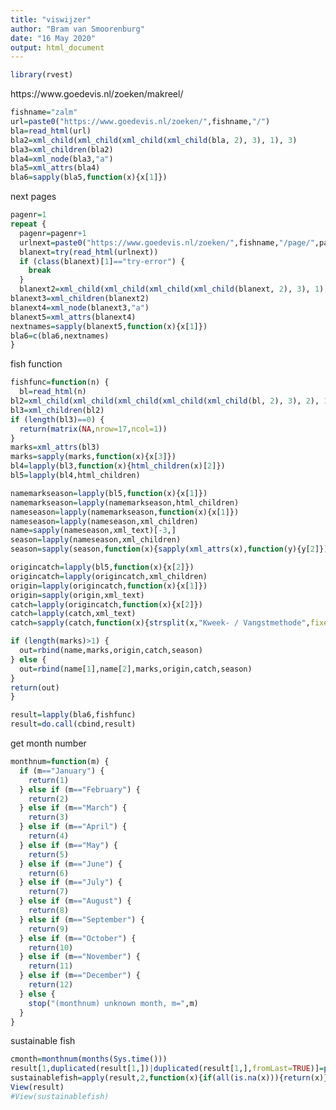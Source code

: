 ---
title: "viswijzer"
author: "Bram van Smoorenburg"
date: "16 May 2020"
output: html_document
---

```{r}
library(rvest)
```

https://www.goedevis.nl/zoeken/makreel/

```{r}
fishname="zalm"
url=paste0("https://www.goedevis.nl/zoeken/",fishname,"/")
bla=read_html(url)
bla2=xml_child(xml_child(xml_child(xml_child(bla, 2), 3), 1), 3)
bla3=xml_children(bla2)
bla4=xml_node(bla3,"a")
bla5=xml_attrs(bla4)
bla6=sapply(bla5,function(x){x[1]})
```

next pages
```{r}
pagenr=1
repeat {
  pagenr=pagenr+1
  urlnext=paste0("https://www.goedevis.nl/zoeken/",fishname,"/page/",pagenr,"/")
  blanext=try(read_html(urlnext))
  if (class(blanext)[1]=="try-error") {
    break
  }
  blanext2=xml_child(xml_child(xml_child(xml_child(blanext, 2), 3), 1), 3)
blanext3=xml_children(blanext2)
blanext4=xml_node(blanext3,"a")
blanext5=xml_attrs(blanext4)
nextnames=sapply(blanext5,function(x){x[1]})
bla6=c(bla6,nextnames)
}
```

fish function
```{r}
fishfunc=function(n) {
  bl=read_html(n)
bl2=xml_child(xml_child(xml_child(xml_child(xml_child(bl, 2), 3), 2), 1), 3)
bl3=xml_children(bl2)
if (length(bl3)==0) {
  return(matrix(NA,nrow=17,ncol=1))
}
marks=xml_attrs(bl3)
marks=sapply(marks,function(x){x[3]})
bl4=lapply(bl3,function(x){html_children(x)[2]})
bl5=lapply(bl4,html_children)

namemarkseason=lapply(bl5,function(x){x[1]})
namemarkseason=lapply(namemarkseason,html_children)
nameseason=lapply(namemarkseason,function(x){x[1]})
nameseason=lapply(nameseason,xml_children)
name=sapply(nameseason,xml_text)[-3,]
season=lapply(nameseason,xml_children)
season=sapply(season,function(x){sapply(xml_attrs(x),function(y){y[2]})})

origincatch=lapply(bl5,function(x){x[2]})
origincatch=lapply(origincatch,xml_children)
origin=lapply(origincatch,function(x){x[1]})
origin=sapply(origin,xml_text)
catch=lapply(origincatch,function(x){x[2]})
catch=lapply(catch,xml_text)
catch=sapply(catch,function(x){strsplit(x,"Kweek- / Vangstmethode",fixed = TRUE)[[1]][2]})

if (length(marks)>1) {
  out=rbind(name,marks,origin,catch,season)
} else {
  out=rbind(name[1],name[2],marks,origin,catch,season)
}
return(out)
}
```

```{r}
result=lapply(bla6,fishfunc)
result=do.call(cbind,result)
```

get month number
```{r}
monthnum=function(m) {
  if (m=="January") {
    return(1)
  } else if (m=="February") {
    return(2)
  } else if (m=="March") {
    return(3)
  } else if (m=="April") {
    return(4)
  } else if (m=="May") {
    return(5)
  } else if (m=="June") {
    return(6)
  } else if (m=="July") {
    return(7)
  } else if (m=="August") {
    return(8)
  } else if (m=="September") {
    return(9)
  } else if (m=="October") {
    return(10)
  } else if (m=="November") {
    return(11)
  } else if (m=="December") {
    return(12)
  } else {
    stop("(monthnum) unknown month, m=",m)
  }
}
```

sustainable fish
```{r}
cmonth=monthnum(months(Sys.time()))
result[1,duplicated(result[1,])|duplicated(result[1,],fromLast=TRUE)]=paste0("*",result[1,duplicated(result[1,])|duplicated(result[1,],fromLast = TRUE)])
sustainablefish=apply(result,2,function(x){if(all(is.na(x))){return(x)}else if(x[3]=="mark-groen"&x[5+cmonth]=="in-season"){return(x)}else{return(rep(NA,17))}})
View(result)
#View(sustainablefish)
```
